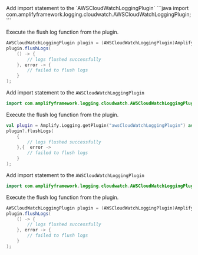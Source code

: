 <BlockSwitcher>
<Block name="Java">
Add import statement to the `AWSCloudWatchLoggingPlugin`
```java
import com.amplifyframework.logging.cloudwatch.AWSCloudWatchLoggingPlugin;
```

Execute the flush log function from the plugin.

```java
AWSCloudWatchLoggingPlugin plugin = (AWSCloudWatchLoggingPlugin)Amplify.Logging.getPlugin("awsCloudWatchLoggingPlugin");
plugin.flushLogs(
    () -> {
        // logs flushed successfully
    }, error -> {
        // failed to flush logs
    }
);
```
</Block>
<Block name="Kotlin">

Add import statement to the `AWSCloudWatchLoggingPlugin`
```kotlin
import com.amplifyframework.logging.cloudwatch.AWSCloudWatchLoggingPlugin
```

Execute the flush log function from the plugin.

```kotlin
val plugin = Amplify.Logging.getPlugin("awsCloudWatchLoggingPlugin") as? AWSCloudWatchLoggingPlugin
plugin?.flushLogs(
    {
        // logs flushed successfully
    },{  error ->
        // failed to flush logs
    }
);
```

</Block>
<Block name="RxJava">

Add import statement to the `AWSCloudWatchLoggingPlugin`
```java
import com.amplifyframework.logging.cloudwatch.AWSCloudWatchLoggingPlugin;
```

Execute the flush log function from the plugin.

```java
AWSCloudWatchLoggingPlugin plugin = (AWSCloudWatchLoggingPlugin)Amplify.Logging.getPlugin("awsCloudWatchLoggingPlugin");
plugin.flushLogs(
    () -> {
        // logs flushed successfully
    }, error -> {
        // failed to flush logs
    }
);
```

</Block>
</BlockSwitcher>
